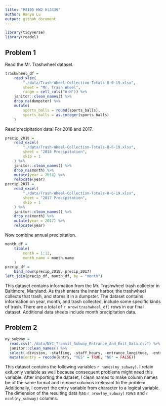 ```yaml
---
title: "P8105 HW2 hl3439"
author: Hanyu Lu
output: github_document
---
```


```r
library(tidyverse)
library(readxl)
```

## Problem 1

Read the Mr. Trashwheel dataset. 

```r
trashwheel_df = 
	read_xlsx(
		"./data/Trash-Wheel-Collection-Totals-8-6-19.xlsx",
		sheet = "Mr. Trash Wheel",
		range = cell_cols("A:N")) %>% 
	janitor::clean_names() %>% 
	drop_na(dumpster) %>% 
	mutate(
		sports_balls = round(sports_balls),
		sports_balls = as.integer(sports_balls)
	)
```

Read precipitation data! For 2018 and 2017. 

```r
precip_2018 = 
	read_excel(
		"./data/Trash-Wheel-Collection-Totals-8-6-19.xlsx",
		sheet = "2018 Precipitation",
		skip = 1
	) %>% 
	janitor::clean_names() %>% 
	drop_na(month) %>% 
	mutate(year = 2018) %>% 
	relocate(year)
precip_2017 = 
	read_excel(
		"./data/Trash-Wheel-Collection-Totals-8-6-19.xlsx",
		sheet = "2017 Precipitation",
		skip = 1
	) %>% 
	janitor::clean_names() %>% 
	drop_na(month) %>% 
	mutate(year = 2017) %>% 
	relocate(year)
```

Now combine annual precipitation.

```r
month_df = 
	tibble(
		month = 1:12,
		month_name = month.name
	)
precip_df = 
	bind_rows(precip_2018, precip_2017)
left_join(precip_df, month_df, by = "month")
```

This dataset contains information from the Mr. Trashwheel trash collector in Baltimore, Maryland. As trash enters the inner harbor, the trashwheel collects that trash, and stores it in a dumpster. The dataset contains information on year, month, and trash collected, include some specific kinds of trash. There are a total of `r nrow(trashwheel_df)` rows in our final dataset. Additional data sheets include month precipitation data. 

## Problem 2

```r
ny_subway = 
  read.csv("./data/NYC_Transit_Subway_Entrance_And_Exit_Data.csv") %>% 
  janitor::clean_names() %>% 
  select(-division, -staffing, -staff_hours, -entrance_longitude, -entrance_latitude, -entrance_location, -station_location, -corner, -east_west_street, -north_south_street, -free_crossover, -ada_notes) %>% 
  mutate(entry = recode(entry, "YES" = TRUE, "NO" = FALSE))
```

This dataset contains the following variables `r names(ny_subway)`.  I retain exit_only variable as well because consequent problems might need this variable.  After importing the dataset, I clean names to make column names be of the same format and remove columns irrelevant to the problem.  Additionally, I convert the entry variable from character to a logical variable.  The dimension of the resulting data has `r nrow(ny_subway)` rows and `r ncol(ny_subway)` columns.
